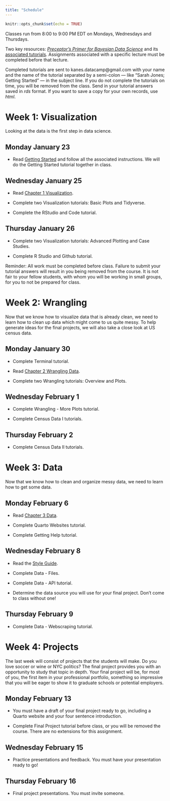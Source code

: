 ```yaml
---
title: "Schedule"
---
```


```r
knitr::opts_chunk$set(echo = TRUE)
```

Classes run from 8:00 to 9:00 PM EDT on Mondays, Wednesdays and Thursdays.

Two key resources: [*Preceptor's Primer for Bayesian Data Science*](https://ppbds.github.io/primer/) and its [associated tutorials](https://ppbds.github.io/primer.tutorials/). Assignments associated with a specific lecture must be completed before that lecture.

Completed tutorials are sent to kanes.datacamp@gmail.com with your name and the name of the tutorial separated by a semi-colon  --- like "Sarah Jones; Getting Started" --- in the subject line. If you do not complete the tutorials on time, you will be removed from the class. Send in your tutorial answers saved in *rds* format. If you want to save a copy for your own records, use *html*. 

# Week 1: Visualization

Looking at the data is the first step in data science.

## Monday January 23

* Read [Getting Started](https://ppbds.github.io/primer/getting-started.html) and follow all the associated instructions. We will do the Getting Started tutorial together in class.

## Wednesday January 25

* Read [Chapter 1 Visualization](https://ppbds.github.io/primer/visualization.html). 

* Complete two Visualization tutorials: Basic Plots and Tidyverse.

* Complete the RStudio and Code tutorial.

## Thursday January 26

* Complete two Visualization tutorials: Advanced Plotting and Case Studies.

* Complete R Studio and Github tutorial.

Reminder: All work must be completed before class. Failure to submit your tutorial answers will result in you being removed from the course. It is not fair to your fellow students, with whom you will be working in small groups, for you to not be prepared for class.

# Week 2: Wrangling

Now that we know how to visualize data that is already clean, we need to learn how to clean up data which might come to us quite messy. To help generate ideas for the final projects, we will also take a close look at US census data.

## Monday January 30

* Complete Terminal tutorial.

* Read [Chapter 2 Wrangling Data](https://ppbds.github.io/primer/wrangling.html). 

* Complete two Wrangling tutorials: Overview and Plots.

## Wednesday February 1

* Complete Wrangling - More Plots tutorial.

* Complete Census Data I tutorials.

## Thursday February 2

* Complete Census Data II tutorials.


# Week 3: Data

Now that we know how to clean and organize messy data, we need to learn how to get some data.

## Monday February 6

* Read [Chapter 3 Data](https://ppbds.github.io/primer/data.html). 

* Complete Quarto Websites tutorial.

* Complete Getting Help tutorial.


## Wednesday February 8

* Read the [Style Guide](https://ppbds.github.io/primer/tools.html#style-guide). 

* Complete Data - Files.

* Complete Data - API tutorial.

* Determine the data source you will use for your final project. Don't come to class without one!


## Thursday February 9

* Complete Data - Webscraping tutorial.


# Week 4: Projects

The last week will consist of projects that the students will make. Do you love soccer or wine or NYC politics? The final project provides you with an opportunity to study that topic in depth. Your final project will be, for most of you, the first item in your professional portfolio, something so impressive that you will be eager to show it to graduate schools or potential employers.


## Monday February 13

* You must have a draft of your final project ready to go, including a Quarto website and your four sentence introduction. 

* Complete Final Project tutorial before class, or you will be removed the course. There are no extensions for this assignment.

## Wednesday February 15

* Practice presentations and feedback. You must have your presentation ready to go! 

## Thursday February 16

* Final project presentations. You must invite someone.




